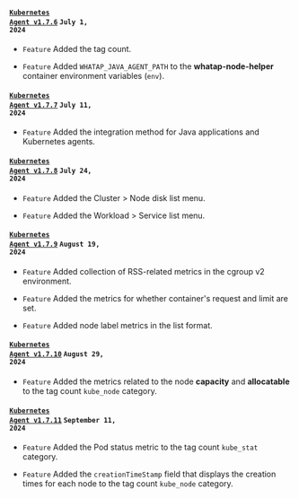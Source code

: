 #### <code class='changelog-service'><a href="https://docs.whatap.io/release-notes/k8s/k8s-1_7_6">Kubernetes Agent v1.7.6</a></code> <code class='changelog-date'>July 1, 2024</code>

- <code class="Feature">Feature</code> Added the tag count.

- <code class="Feature">Feature</code> Added <code>WHATAP_JAVA_AGENT_PATH</code> to the <strong>whatap-node-helper</strong> container environment variables (<code>env</code>).

#### <code class='changelog-service'><a href="https://docs.whatap.io/release-notes/k8s/k8s-1_7_7">Kubernetes Agent v1.7.7</a></code> <code class='changelog-date'>July 11, 2024</code>

- <code class="Feature">Feature</code> Added the integration method for Java applications and Kubernetes agents.

#### <code class='changelog-service'><a href="https://docs.whatap.io/release-notes/k8s/k8s-1_7_8">Kubernetes Agent v1.7.8</a></code> <code class='changelog-date'>July 24, 2024</code>

- <code class="Feature">Feature</code> Added the <span class="uitext">Cluster</span> &gt; <span class="uitext">Node disk list</span> menu.

- <code class="Feature">Feature</code> Added the <span class="uitext">Workload</span> &gt; <span class="uitext">Service list</span> menu.

#### <code class='changelog-service'><a href="https://docs.whatap.io/release-notes/k8s/k8s-1_7_9">Kubernetes Agent v1.7.9</a></code> <code class='changelog-date'>August 19, 2024</code>

- <code class="Feature" type="1">Feature</code> Added collection of RSS-related metrics in the cgroup v2 environment.

- <code class="Feature" type="1">Feature</code> Added the metrics for whether container's request and limit are set.

- <code class="Feature" type="1">Feature</code> Added node label metrics in the list format.

#### <code class='changelog-service'><a href="https://docs.whatap.io/release-notes/k8s/k8s-1_7_10">Kubernetes Agent v1.7.10</a></code> <code class='changelog-date'>August 29, 2024</code>

- <code class="Feature" type="1">Feature</code> Added the metrics related to the node <strong>capacity</strong> and <strong>allocatable</strong> to the tag count <code>kube_node</code> category.

#### <code class='changelog-service'><a href="https://docs.whatap.io/release-notes/k8s/k8s-1_7_11">Kubernetes Agent v1.7.11</a></code> <code class='changelog-date'>September 11, 2024</code>

- <code class="Feature" type="1">Feature</code> Added the Pod status metric to the tag count <code>kube_stat</code> category.

- <code class="Feature" type="1">Feature</code> Added the <code>creationTimeStamp</code> field that displays the creation times for each node to the tag count <code>kube_node</code> category.
